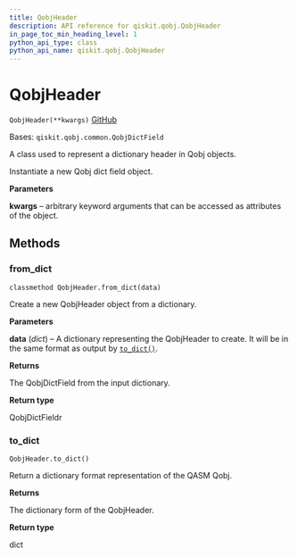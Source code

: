 ```yaml
---
title: QobjHeader
description: API reference for qiskit.qobj.QobjHeader
in_page_toc_min_heading_level: 1
python_api_type: class
python_api_name: qiskit.qobj.QobjHeader
---
```


# QobjHeader

<span id="qiskit.qobj.QobjHeader" />

`QobjHeader(**kwargs)` [GitHub](https://github.com/qiskit/qiskit/tree/stable/0.20/qiskit/qobj/common.py "view source code")

Bases: `qiskit.qobj.common.QobjDictField`

A class used to represent a dictionary header in Qobj objects.

Instantiate a new Qobj dict field object.

**Parameters**

**kwargs** – arbitrary keyword arguments that can be accessed as attributes of the object.

## Methods

### from\_dict

<span id="qiskit.qobj.QobjHeader.from_dict" />

`classmethod QobjHeader.from_dict(data)`

Create a new QobjHeader object from a dictionary.

**Parameters**

**data** (*dict*) – A dictionary representing the QobjHeader to create. It will be in the same format as output by [`to_dict()`](qiskit.qobj.QobjHeader#to_dict "qiskit.qobj.QobjHeader.to_dict").

**Returns**

The QobjDictField from the input dictionary.

**Return type**

QobjDictFieldr

### to\_dict

<span id="qiskit.qobj.QobjHeader.to_dict" />

`QobjHeader.to_dict()`

Return a dictionary format representation of the QASM Qobj.

**Returns**

The dictionary form of the QobjHeader.

**Return type**

dict

